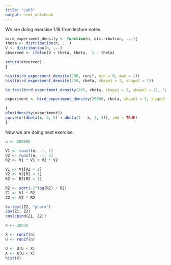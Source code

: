 ```yaml
---
title: "Lab3"
output: html_notebook
---
```


We are doing exercise 1.18 from lecture notes.
```r

bird_experiment_density <- function(n, distribution, ...){
theta <- distribution(n, ...)
V <- distribution(n, ...)
observed <- ifelse(V < theta, theta,  1 - theta)

return(observed)
}

hist(bird_experiment_density(200, runif, min = 0, max = 1))
hist(bird_experiment_density(200, rbeta, shape1 = 2, shape2 = 1))

ks.test(bird_experiment_density(200, rbeta, shape1 = 2, shape2 = 1), "pbeta", shape1 = 2, shape2 = 1)

experiment <- bird_experiment_density(20000, rbeta, shape1 = 3, shape2 = 5)

{
plot(density(experiment)) 
curve(x*(dbeta(x, 3, 5) + dbeta(1 - x, 3, 5)), add = TRUE)
}
```

Now we are doing next exercise.
```r
n <- 200000

V1 <- runif(n, -1, 1)
V2 <- runif(n, -1, 1)
R2 <- V1 * V1 + V2 * V2

V1 <- V1[R2 < 1]
V2 <- V2[R2 < 1]
R2 <- R2[R2 < 1]

R2 <- sqrt(-2*log(R2) / R2)
Z1 <- V1 * R2
Z2 <- V2 * R2

ks.test(Z2, "pnorm")
cov(Z1, Z2)
cov(cbind(Z1, Z2))
```

```r
n <- 20000

X <- runif(n)
U <- runif(n)

U <- U[U < X]
X <- X[U < X]
hist(X)
```